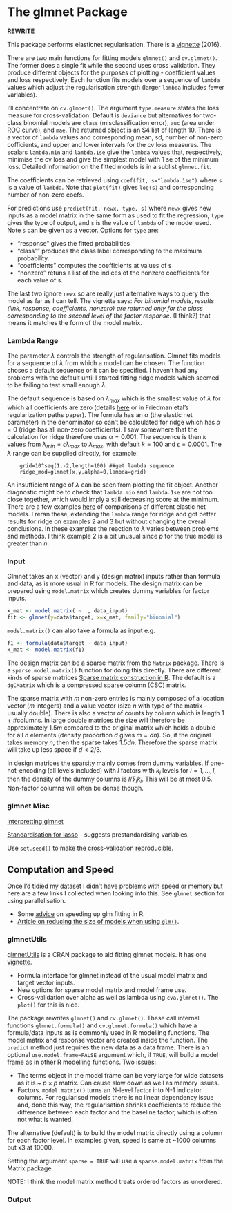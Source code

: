 # The glmnet Package

__REWRITE__


This package performs elasticnet regularisation. There is a [vignette](https://web.stanford.edu/~hastie/glmnet/glmnet_beta.html) (2016).

There are two main functions for fitting models `glmnet()` and `cv.glmnet()`. The former does a single fit while the second uses cross validation. They produce different objects for the purposes of plotting - coefficient values and loss respectively. Each function fits models over a sequence of `lambda` values which adjust the regularisation strength (larger `lambda` includes fewer variables). 

I'll concentrate on  `cv.glmnet()`. The argument `type.measure` states the loss measure for cross-validation. Default is `deviance` but alternatives for two-class binomial models are `class` (misclassification error), `auc` (area under ROC curve), and  `mae`. The returned object is an S4 list of length 10. There is a vector of `lambda` values and corresponding mean, sd, number of non-zero cofficients, and upper and lower intervals for the cv loss measures. The scalars `lambda.min` and `lambda.1se` give the `lambda` values that, respectively, minimise the cv loss and give the simplest model with 1 se of the minimum loss. Detailed information on the fitted models is in a sublist `glmnet.fit`.

The coefficients can be retrieved using `coef(fit, s="lambda.1se")` where `s` is a value of `lambda`. Note that `plot(fit)` gives `log(s)` and corresponding number of non-zero coefs. 

For predictions use `predict(fit, newx, type, s)` where `newx` gives new inputs as a model matrix in the same form as used to fit the regression, `type` gives the type of output, and `s` is the value of `lambda` of the model used. Note `s` can be given as a vector. Options for `type` are:

- "response" gives the fitted probabilities
- "class"" produces the class label corresponding to the maximum probability.
- "coefficients" computes the coefficients at values of s
- "nonzero" retuns a list of the indices of the nonzero coefficients for each value of s.

The last two ignore `newx` so are really just alternative ways to query the model as far as I can tell. The vignette says: *For binomial models, results (link, response, coefficients, nonzero) are returned only for the class corresponding to the second level of the factor response*. (I think?) that means it matches the form of the model matrix.

### Lambda Range

The parameter $\lambda$ controls the strength of regularisation. Glmnet fits models for a sequence of $\lambda$ from which a model can be chosen. The function choses a default sequence or it can be specified. I haven't had any problems with the default until I started fitting ridge models which seemed to be failing to test small enough $\lambda$.

The default sequence is based on $\lambda_{max}$ which is the smallest value of $\lambda$ for which all coefficients are zero (details [here](https://stats.stackexchange.com/questions/166630/glmnet-compute-maximal-lambda-value) or in Friedman etal's regularization paths paper). The formula has an $\alpha$ (the elastic net parameter) in the denominator so can't be calculated for ridge which has $\alpha=0$ (ridge has all non-zero coefficients). I saw somewhere that the calculation for ridge therefore uses $\alpha=0.001$. The sequence is then $k$ values from $\lambda_{min}=\epsilon\lambda_{max}$ to $\lambda_{max}$, with default $k=100$ and $\epsilon=0.0001$. The $\lambda$ range can be supplied directly, for example:
```
    grid=10^seq(1,-2,length=100) ##get lambda sequence
    ridge_mod=glmnet(x,y,alpha=0,lambda=grid)
```

An insufficient range of $\lambda$ can be seen from plotting the fit object. Another diagnostic might be to check that `lambda.min` and `lambda.1se` are not too close together, which would imply a still decreasing score at the minimum. There are a few examples [here](https://www4.stat.ncsu.edu/~post/josh/LASSO_Ridge_Elastic_Net_-_Examples.html) of comparisons of different elastic net models. I reran these, extending the `lambda` range for ridge and got better results for ridge on examples 2 and 3 but without changing the overall conclusions. In these examples the reaction to $\lambda$ varies between problems and methods. I think example 2 is a bit unusual since $p$ for the true model is greater than $n$. 

### Input

Glmnet takes an x (vector) and y (design matrix) inputs rather than formula and data, as is more usual in R for models. The design matrix can be prepared using `model.matrix` which creates dummy variables for factor inputs. 

```r
x_mat <- model.matrix( ~ ., data_input)
fit <- glmnet(y=data$target, x=x_mat, family="binomial")
```

`model.matrix()` can also take a formula as input e.g. 
```r
f1 <- formula(data$target ~ data_input)
x_mat <- model.matrix(f1)
```

The design matrix can be a sparse matrix from the `Matrix` package. There is a `sparse.model.matrix()` function for doing this directly. There are different kinds of sparse matrices [Sparse matrix construction in R](https://www.gormanalysis.com/blog/sparse-matrix-construction-and-use-in-r/). The default is a `dgCMatrix` which is a compressed sparse column (CSC) matrix. 

The sparse matrix with $m$ non-zero entries is mainly composed of a location vector ($m$ integers) and a value vector (size $n$ with type of the matrix - usually double). There is also a vector of counts by column which is length 1 + #columns. In large double matrices the size will therefore be approximately $1.5m$ compared to the original matrix which holds a double for all $n$ elements (density proportion $d$ gives $m = dn$). So, if the original takes memory $n$, then the sparse takes $1.5dn$. Therefore the sparse matrix will take up less space if $d<2/3$. 

In design matrices the sparsity mainly comes from dummy variables. If one-hot-encoding (all levels included) with $l$ factors with $k_i$ levels for $i=1,...,l$, then the density of the dummy columns is $l/\sum_i k_i$. This will be at most 0.5. Non-factor columns will often be dense though.

### glmnet Misc

[interpretting glmnet](https://stats.stackexchange.com/questions/77546/how-to-interpret-glmnet)

[Standardisation for lasso](https://stats.stackexchange.com/questions/86434/is-standardisation-before-lasso-really-necessary) - suggests prestandardising variables.

Use `set.seed()` to make the cross-validation reproducible.

## Computation and Speed

Once I'd tidied my dataset I didn't have problems with speed or memory but here are a few links I collected when looking into this. See `glmnet` section for using parallelisation.

+ Some [advice](https://stackoverflow.com/questions/16284766/how-to-speed-up-glm-estimation-in-r) on speeding up glm fitting in R.
+ [Article on reducing the size of models when using `glm()`](http://www.win-vector.com/blog/2014/05/trimming-the-fat-from-glm-models-in-r/). 


### glmnetUtils

[glmnetUtils](https://github.com/hongooi73/glmnetUtils) is a CRAN package to aid fitting glmnet models. It has one [vignette](https://cran.r-project.org/web/packages/glmnetUtils/vignettes/intro.html).

* Formula interface for glmnet instead of the usual model matrix and target vector inputs.
* New options for sparse model matrix and model frame use.
* Cross-validation over alpha as well as lambda using `cva.glmnet()`. The `plot()` for this is nice.

The package rewrites `glmnet()` and `cv.glmnet()`. These call internal functions `glmnet.formula()` and `cv.glmnet.formula()` which have a formula/data inputs as is commonly used in R modelling functions. The model matrix and response vector are created inside the function. The `predict` method just requires the new data as a data frame. 
There is an optional `use.model.frame=FALSE` argument which, if `TRUE`, will build a model frame as in other R modelling functions. Two issues:

* The terms object in the model frame can be very large for wide datasets as it is ~ $p \times p$ matrix. Can cause slow down as well as memory issues.
* Factors. `model.matrix()` turns an N-level factor into N-1 indicator columns. For regularised models there is no linear dependency issue and, done this way, the regularisation shrinks coefficients to reduce the difference between each factor and the baseline factor, which is often not what is wanted.

The alternative (default) is to build the model matrix  directly using a column for each factor level. In examples given, speed is same at ~1000 columns but x3 at 10000.

Setting the argument `sparse = TRUE` will use a `sparse.model.matrix` from the Matrix package.

NOTE: I think the model matrix method treats ordered factors as unordered.

### Output

